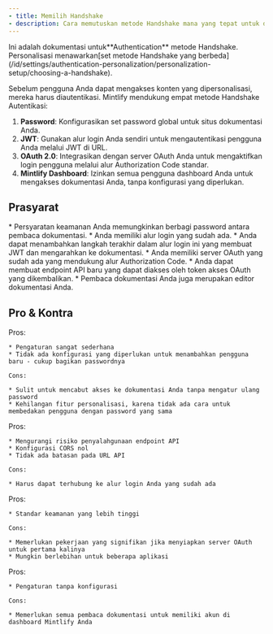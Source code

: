 ```yaml
---
- title: Memilih Handshake
- description: Cara memutuskan metode Handshake mana yang tepat untuk dokumentasi Anda
---
```


<Info>
  Ini adalah dokumentasi untuk**Authentication** metode Handshake. Personalisasi menawarkan[set metode Handshake yang berbeda](/id/settings/authentication-personalization/personalization-setup/choosing-a-handshake).
</Info>

Sebelum pengguna Anda dapat mengakses konten yang dipersonalisasi, mereka harus diautentikasi. Mintlify mendukung empat metode Handshake Autentikasi:

1. **Password**: Konfigurasikan set password global untuk situs dokumentasi Anda.
2. **JWT**: Gunakan alur login Anda sendiri untuk mengautentikasi pengguna Anda melalui JWT di URL.
3. **OAuth 2.0**: Integrasikan dengan server OAuth Anda untuk mengaktifkan login pengguna melalui alur Authorization Code standar.
4. **Mintlify Dashboard**: Izinkan semua pengguna dashboard Anda untuk mengakses dokumentasi Anda, tanpa konfigurasi yang diperlukan.

## Prasyarat

<Tabs>
  <Tab title="Password">
    * Persyaratan keamanan Anda memungkinkan berbagi password antara pembaca dokumentasi.
  </Tab>

  <Tab title="JWT">
    * Anda memiliki alur login yang sudah ada.
    * Anda dapat menambahkan langkah terakhir dalam alur login ini yang membuat JWT dan mengarahkan ke dokumentasi.
  </Tab>

  <Tab title="OAuth 2.0">
    * Anda memiliki server OAuth yang sudah ada yang mendukung alur Authorization Code.
    * Anda dapat membuat endpoint API baru yang dapat diakses oleh token akses OAuth yang dikembalikan.
  </Tab>

  <Tab title="Mintlify Dashboard">
    * Pembaca dokumentasi Anda juga merupakan editor dokumentasi Anda.
  </Tab>
</Tabs>

## Pro & Kontra

<Tabs>
  <Tab title="Password">
    Pros:

    * Pengaturan sangat sederhana
    * Tidak ada konfigurasi yang diperlukan untuk menambahkan pengguna baru - cukup bagikan passwordnya

    Cons:

    * Sulit untuk mencabut akses ke dokumentasi Anda tanpa mengatur ulang password
    * Kehilangan fitur personalisasi, karena tidak ada cara untuk membedakan pengguna dengan password yang sama
  </Tab>

  <Tab title="JWT">
    Pros:

    * Mengurangi risiko penyalahgunaan endpoint API
    * Konfigurasi CORS nol
    * Tidak ada batasan pada URL API

    Cons:

    * Harus dapat terhubung ke alur login Anda yang sudah ada
  </Tab>

  <Tab title="OAuth 2.0">
    Pros:

    * Standar keamanan yang lebih tinggi

    Cons:

    * Memerlukan pekerjaan yang signifikan jika menyiapkan server OAuth untuk pertama kalinya
    * Mungkin berlebihan untuk beberapa aplikasi
  </Tab>

  <Tab title="Mintlify Dashboard">
    Pros:

    * Pengaturan tanpa konfigurasi

    Cons:

    * Memerlukan semua pembaca dokumentasi untuk memiliki akun di dashboard Mintlify Anda
  </Tab>
</Tabs>
